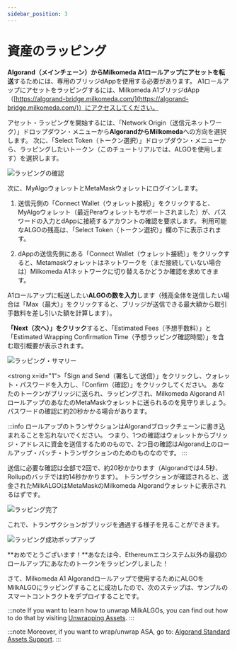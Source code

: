 ```yaml
---
sidebar_position: 3
---
```



# 資産のラッピング

**Algorand（メインチェーン）からMilkomeda A1ロールアップにアセットを転送**するためには、専用のブリッジdAppを使用する必要があります。 A1ロールアップにアセットをラッピングするには、Milkomeda A1ブリッジdApp（[https://algorand-bridge.milkomeda.com/](https://algorand-bridge.milkomeda.com/)）にアクセスしてください。

アセット・ラッピングを開始するには、「Network Origin（送信元ネットワーク）」ドロップダウン・メニューから**AlgorandからMilkomeda**への方向を選択します。 次に、「Select Token（トークン選択）」ドロップダウン・メニューから、ラッピングしたいトークン（このチュートリアルでは、ALGOを使用します）を選択します。

<img src={dappselectorigin} className="img-full" alt="ラッピングの確認" />

次に、MyAlgoウォレットとMetaMaskウォレットにログインします。

1. 送信元側の「Connect Wallet（ウォレット接続）」をクリックすると、MyAlgoウォレット（最近Peraウォレットもサポートされました）が、パスワードの入力とdAppに接続するアカウントの確認を要求します。 利用可能なALGOの残高は、「Select Token（トークン選択）」欄の下に表示されます。

2. dAppの送信先側にある「Connect Wallet（ウォレット接続）」をクリックすると、Metamaskウォレットはネットワークを（まだ接続していない場合は）Milkomeda A1ネットワークに切り替えるかどうか確認を求めてきます。

A1ロールアップに転送したい**ALGOの数を入力**します（残高全体を送信したい場合は「Max（最大）」をクリックすると、ブリッジが送信できる最大額から取引手数料を差し引いた額を計算します）。

**「Next（次へ）」をクリック**すると、「Estimated Fees（予想手数料）」と「Estimated Wrapping Confirmation Time（予想ラッピング確認時間）」を含む取引概要が表示されます。

<img src={wrappingsummary} className="img-full" alt="ラッピング・サマリー" />

<strong x=id="1">「Sign and Send（署名して送信）」をクリック</strong>し、ウォレット・パスワードを入力し、「Confirm（確認）」をクリックしてください。 あなたのトークンがブリッジに送られ、ラッピングされ、Milkomeda Algorand A1ロールアップのあなたのMetaMaskウォレットに送られるのを見守りましょう。 パスワードの確認に約20秒かかる場合があります。

:::info
ロールアップのトランザクションはAlgorandブロックチェーンに書き込まれることを忘れないでください。 つまり、1つの確認はウォレットからブリッジ・アドレスに資金を送信するためのもので、2つ目の確認はAlgorand上のロールアップ・バッチ・トランザクションのためのものなのです。
:::

送信に必要な確認は全部で2回で、約20秒かかります（Algorandでは4.5秒、Rollupのバッチでは約14秒かかります）。 トランザクションが確認されると、送金されたMilkALGOはMetaMaskのMilkomeda Algorandウォレットに表示されるはずです。

<img src={wrappingcompleted} className="img-full" alt="ラッピング完了" />

これで、トランザクションがブリッジを通過する様子を見ることができます。

<img src={wrapsuccess} className="img-full" alt="ラッピング成功ポップアップ" />

**おめでとうございます！**あなたは今、Ethereumエコシステム以外の最初のロールアップにあなたのトークンをラッピングしました！

さて、Milkomeda A1 Algorandロールアップで使用するためにALGOをMilkALGOにラッピングすることに成功したので、次のステップは、サンプルのスマートコントラクトをデプロイすることです。

:::note If you want to learn how to unwrap MilkALGOs, you can find out how to do that by visiting [Unwrapping Assets](https://dcspark.github.io/milkomeda-documentation/algorand/for-end-users/unwrapping-assets). :::

:::note Moreover, if you want to wrap/unwrap ASA, go to: [Algorand Standard Assets Support](https://dcspark.github.io/milkomeda-documentation/algorand/for-end-users/algorand-bridge-supported-asa). :::